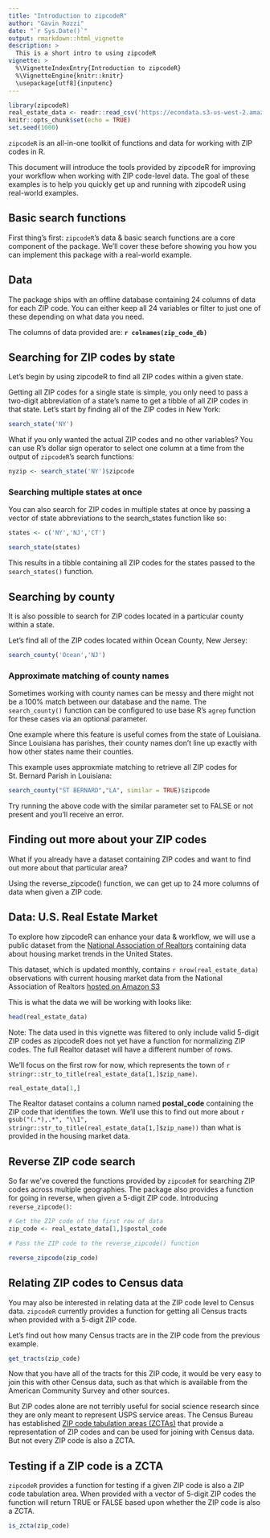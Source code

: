 ```yaml
---
title: "Introduction to zipcodeR"
author: "Gavin Rozzi"
date: "`r Sys.Date()`"
output: rmarkdown::html_vignette
description: >
  This is a short intro to using zipcodeR
vignette: >
  %\VignetteIndexEntry{Introduction to zipcodeR}
  %\VignetteEngine{knitr::knitr}
  \usepackage[utf8]{inputenc}
---
```


```r
library(zipcodeR)
real_estate_data <- readr::read_csv('https://econdata.s3-us-west-2.amazonaws.com/Reports/Core/RDC_Inventory_Core_Metrics_Zip.csv', col_types = readr::cols(postal_code = readr::col_character())) %>% dplyr::filter(nchar(postal_code) == 5)
knitr::opts_chunk$set(echo = TRUE)
set.seed(1000)
```

`zipcodeR` is an all-in-one toolkit of functions and data for working with ZIP codes in R.

This document will introduce the tools provided by zipcodeR for improving your workflow when working with ZIP code-level data. The goal of these examples is to help you quickly get up and running with zipcodeR using real-world examples.

## Basic search functions
First thing's first: `zipcodeR`'s data & basic search functions are a core component of the package. We'll cover these before showing you how you can implement this package with a real-world example.

## Data
The package ships with an offline database containing 24 columns of data for each ZIP code. You can either keep all 24 variables or filter to just one of these depending on what data you need.

The columns of data provided are:
**`r colnames(zip_code_db)`**

## Searching for ZIP codes by state
Let's begin by using zipcodeR to find all ZIP codes within a given state.

Getting all ZIP codes for a single state is simple, you only need to pass a two-digit abbreviation of a state's name to get a tibble of all ZIP codes in that state. Let's start by finding all of the ZIP codes in New York:

```r
search_state('NY')
```

What if you only wanted the actual ZIP codes and no other variables? You can use R's dollar sign operator to select one column at a time from the output of `zipcodeR`'s search functions:
```r
nyzip <- search_state('NY')$zipcode
```

### Searching multiple states at once

You can also search for ZIP codes in multiple states at once by passing a vector of state abbreviations to the search_states function like so:

```r
states <- c('NY','NJ','CT')

search_state(states)
```

This results in a tibble containing all ZIP codes for the states passed to the `search_states()` function.

## Searching by county
It is also possible to search for ZIP codes located in a particular county within a state.

Let's find all of the ZIP codes located within Ocean County, New Jersey:
```r
search_county('Ocean','NJ')
```

### Approximate matching of county names
Sometimes working with county names can be messy and there might not be a 100% match between our database and the name. The `search_county()` function can be configured to use base R's `agrep` function for these cases via an optional parameter.

One example where this feature is useful comes from the state of Louisiana. Since Louisiana has parishes, their county names don't line up exactly with how other states name their counties.

This example uses approxmiate matching to retrieve all ZIP codes for St. Bernard Parish in Louisiana:

```r
search_county("ST BERNARD","LA", similar = TRUE)$zipcode
```

Try running the above code with the similar parameter set to FALSE or not present and you'll receive an error.

## Finding out more about your ZIP codes
What if you already have a dataset containing ZIP codes and want to find out more about that particular area?

Using the reverse_zipcode() function, we can get up to 24 more columns of data when given a ZIP code.

## Data: U.S. Real Estate Market

To explore how zipcodeR can enhance your data & workflow, we will use a public dataset from the [National Association of Realtors](https://www.realtor.com/research/data/) containing data about housing market trends in the United States.

This dataset, which is updated monthly, contains `r nrow(real_estate_data)` observations with current housing market data from the National Association of Realtors [hosted on Amazon S3](https://econdata.s3-us-west-2.amazonaws.com/Reports/Core/RDC_Inventory_Core_Metrics_Zip.csv)

This is what the data we will be working with looks like:
```r
head(real_estate_data)
```
Note: The data used in this vignette was filtered to only include valid 5-digit ZIP codes as zipcodeR does not yet have a function for normalizing ZIP codes. The full Realtor dataset will have a different number of rows.

We'll focus on the first row for now, which represents the town of
`r stringr::str_to_title(real_estate_data[1,]$zip_name)`.

```r
real_estate_data[1,]
```

The Realtor dataset contains a column named **postal_code** containing the ZIP code that identifies the town. We'll use this to find out more about `r gsub("(.*),.*", "\\1", stringr::str_to_title(real_estate_data[1,]$zip_name))` than what is provided in the housing market data.

## Reverse ZIP code search
So far we've covered the functions provided by `zipcodeR` for searching ZIP codes across multiple geographies. The package also provides a function for going in reverse, when given a 5-digit ZIP code. Introducing `reverse_zipcode()`:

```r
# Get the ZIP code of the first row of data
zip_code <- real_estate_data[1,]$postal_code

# Pass the ZIP code to the reverse_zipcode() function

reverse_zipcode(zip_code)
```

## Relating ZIP codes to Census data
You may also be interested in relating data at the ZIP code level to Census data. `zipcodeR` currently provides a function for getting all Census tracts when provided with a 5-digit ZIP code.

Let's find out how many Census tracts are in the ZIP code from the previous example.
```r
get_tracts(zip_code)
```
Now that you have all of the tracts for this ZIP code, it would be very easy to join this with other Census data, such as that which is available from the American Community Survey and other sources.

But ZIP codes alone are not terribly useful for social science research since they are only meant to represent USPS service areas. The Census Bureau has established [ZIP code tabulation areas (ZCTAs)](https://www.census.gov/programs-surveys/geography/guidance/geo-areas/zctas.html) that provide a representation of ZIP codes and can be used for joining with Census data. But not every ZIP code is also a ZCTA.

## Testing if a ZIP code is a ZCTA
`zipcodeR` provides a function for testing if a given ZIP code is also a ZIP code tabulation area. When provided with a vector of 5-digit ZIP codes the function will return TRUE or FALSE based upon whether the ZIP code is also a ZCTA.

```r
is_zcta(zip_code)
```

